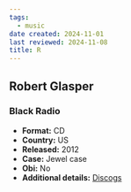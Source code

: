 ```yaml
---
tags:
  - music
date created: 2024-11-01
last reviewed: 2024-11-08
title: R
---
```


## Robert Glasper

### Black Radio

- **Format:** CD
- **Country:** US
- **Released:** 2012
- **Case:** Jewel case
- **Obi:** No
- **Additional details:** [Discogs](https://www.discogs.com/release/4757665-Robert-Glasper-Experiment-Black-Radio)
